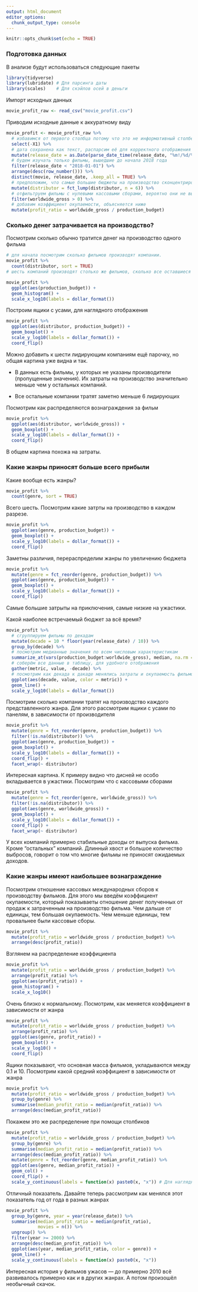 ```yaml
---
output: html_document
editor_options: 
  chunk_output_type: console
---
```


```r
knitr::opts_chunk$set(echo = TRUE)
```

### Подготовка данных

В анализе будут использоваться следующие пакеты
```r
library(tidyverse)
library(lubridate) # Для парсинга даты
library(scales)    # Для скэйлов осей в деньги
```

Импорт исходных данных

```r
movie_profit_raw <- read_csv("movie_profit.csv")
```

Приводим исходные данные к аккуратному виду
```r
movie_profit <- movie_profit_raw %>%
  # избавимся от первого столбца потому что это не информативный столбец
  select(-X1) %>%
  # дата сохранена как текст, распарсим её для корректного отображения
  mutate(release_date = as.Date(parse_date_time(release_date, "%m!/%d/%Y"))) %>%
  # будем изучать только фильмы, вышедшие до начала 2018 года
  filter(release_date < "2018-01-01") %>%
  arrange(desc(row_number())) %>%
  distinct(movie, release_date, .keep_all = TRUE) %>%
  # предположим, что самые большие бюджеты на производство сконцентрированы в руках нескольких компаний, допустим 6
  mutate(distributor = fct_lump(distributor, n = 6)) %>%
  # отфильтруем фильмы с нулевыми кассовыми сборами, вероятно они не вышли
  filter(worldwide_gross > 0) %>%
  # добавим коэффициент окупаемости, объясняется ниже
  mutate(profit_ratio = worldwide_gross / production_budget)
```

###  Сколько денег затрачивается на производство?

Посмотрим сколько обычно тратится денег на производство одного фильма
```r
# для начала посмотрим сколько фильмов производят компании.
movie_profit %>% 
  count(distributor, sort = TRUE)
# шесть компаний производят столько же фильмов, сколько все оставшиеся компании

movie_profit %>%
  ggplot(aes(production_budget)) +
  geom_histogram() +
  scale_x_log10(labels = dollar_format())
```

Построим ящики с усами, для наглядного отображения

```r
movie_profit %>%
  ggplot(aes(distributor, production_budget)) +
  geom_boxplot() +
  scale_y_log10(labels = dollar_format()) +
  coord_flip()
```

Можно добавить к шести лидирующим компаниям ещё парочку, но общая картина уже видна и так. 

* В данных есть фильмы, у которых не указаны производители (пропущенные значения). Их затраты на производство значительно меньше чем у остальных компаний.

* Все остальные компании тратят заметно меньше 6 лидирующих

Посмотрим как распределяются вознаграждения за фильм
```r
movie_profit %>%
  ggplot(aes(distributor, worldwide_gross)) +
  geom_boxplot() +
  scale_y_log10(labels = dollar_format()) +
  coord_flip()
```
В общем картина похожа на затраты.

### Какие жанры приносят больше всего прибыли

Какие вообще есть жанры?
```r
movie_profit %>%
  count(genre, sort = TRUE)
```

Всего шесть. Посмотрим какие затрты на производство в каждом разрезе.

```r
movie_profit %>%
  ggplot(aes(genre, production_budget)) +
  geom_boxplot() +
  scale_y_log10(labels = dollar_format()) +
  coord_flip()
```

Заметны различия, перераспределим жанры по увеличению бюджета

```r
movie_profit %>%
  mutate(genre = fct_reorder(genre, production_budget)) %>%
  ggplot(aes(genre, production_budget)) +
  geom_boxplot() +
  scale_y_log10(labels = dollar_format()) +
  coord_flip()
```

Самые большие затрыты на приключения, самые низкие на ужастики.

Какой наиболее встречаемый бюджет за всё время?

```r
movie_profit %>%
  # сгруппируем фильмы по декадам
  mutate(decade = 10 * floor(year(release_date) / 10)) %>%
  group_by(decade) %>%
  # посмотрим медианные значения по всем числовым характеристикам
  summarize_at(vars(production_budget:worldwide_gross), median, na.rm = TRUE) %>%
  # соберём все данные в таблицу, для удобного отображения
  gather(metric, value, -decade) %>%
  # посмотрим как декада к дакаде менялись затраты и окупаемость фильмов
  ggplot(aes(decade, value, color = metric)) +
  geom_line() +
  scale_y_log10(labels = dollar_format())
```

Посмотрим сколько компании тратят на производство каждого представленного жанра. Для этого рассмотрим ящики с усами по панелям, в зависимости от производителя

```r
movie_profit %>%
  mutate(genre = fct_reorder(genre, production_budget)) %>%
  filter(!is.na(distributor)) %>%
  ggplot(aes(genre, production_budget)) +
  geom_boxplot() +
  scale_y_log10(labels = dollar_format()) +
  coord_flip() +
  facet_wrap(~ distributor)
```

Интересная картина. К примеру видно что дисней не особо вкладывается в ужастики. Посмотрим что с кассовыми сборами

```r
movie_profit %>%
  mutate(genre = fct_reorder(genre, worldwide_gross)) %>%
  filter(!is.na(distributor)) %>%
  ggplot(aes(genre, worldwide_gross)) +
  geom_boxplot() +
  scale_y_log10(labels = dollar_format()) +
  coord_flip() +
  facet_wrap(~ distributor)
```

У всех компаний примерно стабильные доходы от выпуска фильма. Кроме "остальных" компаний. Длинный хвост и большое количество выбросов, говорит о том что многие фильмы не приносят ожидаемых доходов.

### Какие жанры имеют наибольшее вознаграждение

Посмотрим отношение кассовых международных сборов к производству фильмов. Для этого мы введём коэффициент окупаемости, который показываеты отношение денег полученных от продаж к затраченным на производство фильма. Чем дальше от единицы, тем большая окупаемость. Чем меньше единицы, тем провальнее были кассовые сборы.

```r
movie_profit %>%
  mutate(profit_ratio = worldwide_gross / production_budget) %>%
  arrange(desc(profit_ratio))
```

Взглянем на распределение коэффициента
```r
movie_profit %>%
  mutate(profit_ratio = worldwide_gross / production_budget) %>%
  arrange(profit_ratio) %>%
  ggplot(aes(profit_ratio)) +
  geom_histogram() +
  scale_x_log10()
```

Очень близко к нормальному. Посмотрим, как меняется коэффициент в зависимости от жанра


```r
movie_profit %>%
  mutate(profit_ratio = worldwide_gross / production_budget) %>%
  arrange(profit_ratio) %>%
  ggplot(aes(genre, profit_ratio)) +
  geom_boxplot() +
  scale_y_log10() +
  coord_flip()
```

Ящики показывают, что основная масса фильмов, укладываются между 0.1 и 10. Посмотрим какой средний коэффициент в зависимости от жанра

```r
movie_profit %>%
  mutate(profit_ratio = worldwide_gross / production_budget) %>%
  group_by(genre) %>%
  summarise(median_profit_ratio = median(profit_ratio)) %>%
  arrange(desc(median_profit_ratio))
```

Покажем это же распределение при помощи столбиков

```r
movie_profit %>%
  mutate(profit_ratio = worldwide_gross / production_budget) %>%
  group_by(genre) %>%
  summarise(median_profit_ratio = median(profit_ratio)) %>%
  arrange(desc(median_profit_ratio)) %>%
  mutate(genre = fct_reorder(genre, median_profit_ratio)) %>%
  ggplot(aes(genre, median_profit_ratio)) +
  geom_col() +
  coord_flip() +
  scale_y_continuous(labels = function(x) paste0(x, "x")) # Для наглядности, поменяем подписи оси, на соответствующее кратное увеличение
```

Отличный показатель. Давайте теперь рассмотрим как менялся этот показатель год от года в разных жанрах

```r
movie_profit %>%
  group_by(genre, year = year(release_date)) %>%
  summarise(median_profit_ratio = median(profit_ratio),
            movies = n()) %>%
  ungroup() %>%
  filter(year >= 2000) %>%
  arrange(desc(median_profit_ratio)) %>%
  ggplot(aes(year, median_profit_ratio, color = genre)) +
  geom_line() +
  scale_y_continuous(labels = function(x) paste0(x, "x"))
```

Интересная история у фильмов ужасов --- до примерно 2010 всё развивалось примерно как и в других жанрах. А потом произошёл необычный скачок. 
